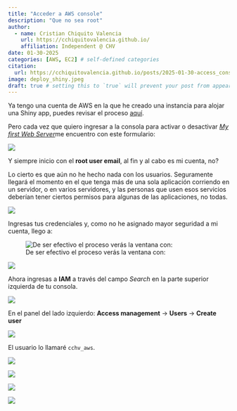 ```yaml
---
title: "Acceder a AWS console"
description: "Que no sea root"
author:
  - name: Cristian Chiquito Valencia
    url: https://cchiquitovalencia.github.io/
    affiliation: Independent @ CHV
date: 01-30-2025
categories: [AWS, EC2] # self-defined categories
citation: 
  url: https://cchiquitovalencia.github.io/posts/2025-01-30-access_console_AWS/
image: deploy_shiny.jpeg
draft: true # setting this to `true` will prevent your post from appearing on your listing page until you're ready!
---
```


Ya tengo una cuenta de AWS en la que he creado una instancia para alojar una Shiny app, puedes revisar el proceso [aquí](https://cchiquitovalencia.github.io/posts/2025-01-27-start_EC2_instance/).

Pero cada vez que quiero ingresar a la consola para activar o desactivar [*My first Web Server*](https://cchiquitovalencia.github.io/posts/2025-01-27-start_EC2_instance/#fig-5)me encuentro con este formulario:

![](images/clipboard-2229801546.png)

Y siempre inicio con el **root user email**, al fin y al cabo es mi cuenta, no?

Lo cierto es que aún no he hecho nada con los usuarios. Seguramente llegará el momento en el que tenga más de una sola aplicación corriendo en un servidor, o en varios servidores, y las personas que usen esos servicios deberían tener ciertos permisos para algunas de las aplicaciones, no todas.

![](images/clipboard-3340035025.png)

Ingresas tus credenciales y, como no he asignado mayor seguridad a mi cuenta, llego a:

![De ser efectivo el proceso verás la ventana con:](images/clipboard-3762852202.png)

![](images/clipboard-2880649891.png)

Ahora ingresas a **IAM** a través del campo *Search* en la parte superior izquierda de tu consola.

![](images/clipboard-2307323600.png)

En el panel del lado izquierdo: **Access management** -\> **Users** -\> **Create user**

![](images/clipboard-2303694452.png)

El usuario lo llamaré `cchv_aws`.

![](images/clipboard-1652704289.png)

![](images/clipboard-528353234.png)

![](images/clipboard-413053338.png)

![](images/clipboard-2424954106.png)
